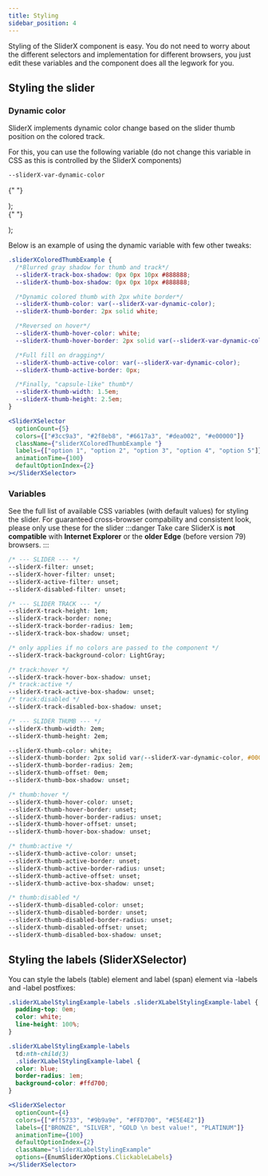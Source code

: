 ```yaml
---
title: Styling
sidebar_position: 4
---
```


Styling of the SliderX component is easy.
You do not need to worry about the different selectors and implementation for different browsers, you just edit these variables and the component does all the legwork for you.

## Styling the slider

### Dynamic color

SliderX implements dynamic color change based on the slider thumb position on the colored track.

For this, you can use the following variable (do not change this variable in CSS as this is controlled by the SliderX components)

```css
--sliderX-var-dynamic-color
```


  <div style={{ width: "75%", margin: "auto" }}>
    <SliderXSelector
      optionCount={5}
      colors={["#3cc9a3", "#2f8eb8", "#6617a3", "#dea002", "#e00000"]}
      labels={["option 1", "option 2", "option 3", "option 4", "option 5"]}
      animationTime={100}
      defaultOptionIndex={2}
      className="sliderXColoredThumbExample"
    >
      {" "}
    </SliderXSelector>
    <p></p>
  </div>
);

  <div style={{ width: "75%", margin: "auto" }}>
    <SliderXSelector
      optionCount={4}
      colors={["#ff5733", "#9b9a9e", "#FFD700", "#E5E4E2"]}
      labels={["BRONZE", "SILVER", "GOLD \n best value!", "PLATINUM"]}
      animationTime={100}
      defaultOptionIndex={2}
      className="sliderXLabelStylingExample"
      options={EnumSliderXOptions.ClickableLabels}
    >
      {" "}
    </SliderXSelector>
    <p></p>
  </div>
);

Below is an example of using the dynamic variable with few other tweaks:

<Tabs>
  <TabItem value="css" label="CSS">

```css
.sliderXColoredThumbExample {
  /*Blurred gray shadow for thumb and track*/
  --sliderX-track-box-shadow: 0px 0px 10px #888888;
  --sliderX-thumb-box-shadow: 0px 0px 10px #888888;

  /*Dynamic colored thumb with 2px white border*/
  --sliderX-thumb-color: var(--sliderX-var-dynamic-color);
  --sliderX-thumb-border: 2px solid white;

  /*Reversed on hover*/
  --sliderX-thumb-hover-color: white;
  --sliderX-thumb-hover-border: 2px solid var(--sliderX-var-dynamic-color);

  /*Full fill on dragging*/
  --sliderX-thumb-active-color: var(--sliderX-var-dynamic-color);
  --sliderX-thumb-active-border: 0px;

  /*Finally, "capsule-like" thumb*/
  --sliderX-thumb-width: 1.5em;
  --sliderX-thumb-height: 2.5em;
}
```

</TabItem>
  <TabItem value="jsx" label="JavaScript">

```jsx
<SliderXSelector
  optionCount={5}
  colors={["#3cc9a3", "#2f8eb8", "#6617a3", "#dea002", "#e00000"]}
  className={"sliderXColoredThumbExample "}
  labels={["option 1", "option 2", "option 3", "option 4", "option 5"]}
  animationTime={100}
  defaultOptionIndex={2}
></SliderXSelector>
```

</TabItem>

</Tabs>

<SliderXColoredThumbExample></SliderXColoredThumbExample>

### Variables

See the full list of available CSS variables (with default values) for styling the slider. For guaranteed cross-browser compability and consistent look, please only use these for the slider
:::danger Take care
SliderX is **not compatible** with **Internet Explorer** or the **older Edge** (before version 79) browsers.
:::

```css
/* --- SLIDER --- */
--sliderX-filter: unset;
--sliderX-hover-filter: unset;
--sliderX-active-filter: unset;
--sliderX-disabled-filter: unset;

/* --- SLIDER TRACK --- */
--sliderX-track-height: 1em;
--sliderX-track-border: none;
--sliderX-track-border-radius: 1em;
--sliderX-track-box-shadow: unset;

/* only applies if no colors are passed to the component */
--sliderX-track-background-color: LightGray;

/* track:hover */
--sliderX-track-hover-box-shadow: unset;
/* track:active */
--sliderX-track-active-box-shadow: unset;
/* track:disabled */
--sliderX-track-disabled-box-shadow: unset;

/* --- SLIDER THUMB --- */
--sliderX-thumb-width: 2em;
--sliderX-thumb-height: 2em;

--sliderX-thumb-color: white;
--sliderX-thumb-border: 2px solid var(--sliderX-var-dynamic-color, #000000);
--sliderX-thumb-border-radius: 2em;
--sliderX-thumb-offset: 0em;
--sliderX-thumb-box-shadow: unset;

/* thumb:hover */
--sliderX-thumb-hover-color: unset;
--sliderX-thumb-hover-border: unset;
--sliderX-thumb-hover-border-radius: unset;
--sliderX-thumb-hover-offset: unset;
--sliderX-thumb-hover-box-shadow: unset;

/* thumb:active */
--sliderX-thumb-active-color: unset;
--sliderX-thumb-active-border: unset;
--sliderX-thumb-active-border-radius: unset;
--sliderX-thumb-active-offset: unset;
--sliderX-thumb-active-box-shadow: unset;

/* thumb:disabled */
--sliderX-thumb-disabled-color: unset;
--sliderX-thumb-disabled-border: unset;
--sliderX-thumb-disabled-border-radius: unset;
--sliderX-thumb-disabled-offset: unset;
--sliderX-thumb-disabled-box-shadow: unset;
```

## Styling the labels (SliderXSelector)

You can style the labels (table) element and label (span) element via -labels and -label postfixes:

<Tabs>
  <TabItem value="css" label="CSS">

```css
.sliderXLabelStylingExample-labels .sliderXLabelStylingExample-label {
  padding-top: 0em;
  color: white;
  line-height: 100%;
}

.sliderXLabelStylingExample-labels
  td:nth-child(3)
  .sliderXLabelStylingExample-label {
  color: blue;
  border-radius: 1em;
  background-color: #ffd700;
}
```

</TabItem>
  <TabItem value="jsx" label="JavaScript">

```jsx
<SliderXSelector
  optionCount={4}
  colors={["#ff5733", "#9b9a9e", "#FFD700", "#E5E4E2"]}
  labels={["BRONZE", "SILVER", "GOLD \n best value!", "PLATINUM"]}
  animationTime={100}
  defaultOptionIndex={2}
  className="sliderXLabelStylingExample"
  options={EnumSliderXOptions.ClickableLabels}
></SliderXSelector>
```

</TabItem>

</Tabs>
<SliderXLabelStylingExample></SliderXLabelStylingExample>
